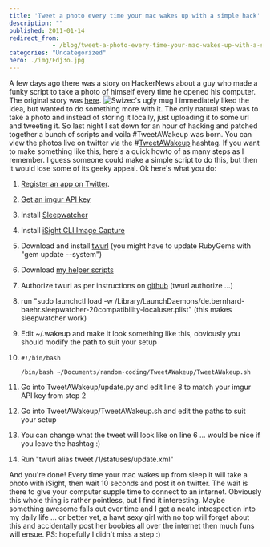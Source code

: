 ```yaml
---
title: 'Tweet a photo every time your mac wakes up with a simple hack'
description: ""
published: 2011-01-14
redirect_from: 
            - /blog/tweet-a-photo-every-time-your-mac-wakes-up-with-a-simple-hack/swizec/1543
categories: "Uncategorized"
hero: ./img/Fdj3o.jpg
---
```


A few days ago there was a story on HackerNews about a guy who made a funky script to take a photo of himself every time he opened his computer. The original story was [here](http://benjamin-meyer-home.blogspot.com/2011/01/1-10-photos-every-day-starting-in-2006.html). ![](./img/Fdj3o.jpg "Swizec's ugly mug") I immediately liked the idea, but wanted to do something more with it. The only natural step was to take a photo and instead of storing it locally, just uploading it to some url and tweeting it. So last night I sat down for an hour of hacking and patched together a bunch of scripts and voila #TweetAWakeup was born. You can view the photos live on twitter via the #[TweetAWakeup](http://twitter.com/#!/search?q=%23TweetAWakeup) hashtag. If you want to make something like this, here's a quick howto of as many steps as I remember. I guess someone could make a simple script to do this, but then it would lose some of its geeky appeal. Ok here's what you do:

1.  [Register an app on Twitter](http://dev.twitter.com/apps/new).

2.  [Get an imgur API key](http://imgur.com/register/api_anon)

3.  Install [Sleepwatcher](http://www.bernhard-baehr.de/)

4.  Install [iSight CLI Image Capture](http://www.intergalactic.de/pages/iSight.html)

5.  Download and install [twurl](https://github.com/marcel/twurl) (you might have to update RubyGems with "gem update --system")

6.  Download [my helper scripts](https://github.com/Swizec/random-coding/tree/TweetAWakeup)

7.  Authorize twurl as per instructions on [github](https://github.com/marcel/twurl) (twurl authorize ...)

8.  run "sudo launchctl load -w /Library/LaunchDaemons/de.bernhard-baehr.sleepwatcher-20compatibility-localuser.plist" (this makes sleepwatcher work)

9.  Edit ~/.wakeup and make it look something like this, obviously you should modify the path to suit your setup

10. ```undefined
    #!/bin/bash

    /bin/bash ~/Documents/random-coding/TweetAWakeup/TweetAWakeup.sh
    ```

11. Go into TweetAWakeup/update.py and edit line 8 to match your imgur API key from step 2

12. Go into TweetAWakeup/TweetAWakeup.sh and edit the paths to suit your setup

13. You can change what the tweet will look like on line 6 ... would be nice if you leave the hashtag :)

14. Run "twurl alias tweet /1/statuses/update.xml"

And you're done! Every time your mac wakes up from sleep it will take a photo with iSight, then wait 10 seconds and post it on twitter. The wait is there to give your computer supple time to connect to an internet. Obviously this whole thing is rather pointless, but I find it interesting. Maybe something awesome falls out over time and I get a neato introspection into my daily life ... or better yet, a hawt sexy girl with no top will forget about this and accidentally post her boobies all over the internet then much funs will ensue. PS: hopefully I didn't miss a step :)
